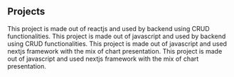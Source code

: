 ## Projects

<ProjectCard title="Budget Tracking Application" link="https://capstone-3-frontend-b93-mauve.vercel.app/" bg="linear-gradient(to right, #D4145A 0%, #FBB03B 100%)">
This project is made out of reactjs and used by backend using CRUD functionalities.
</ProjectCard>

<ProjectCard title="Medical Booking Services" link="https://glean.rey.gitlab.io/capstone-2-frontend-b93" bg="linear-gradient(to right, #3f5efb 0%, #fc466b 100%)">
This project is made out of javascript and used by backend using CRUD functionalities.
</ProjectCard>

<ProjectCard title="Covid-19 Tracker" link="https://suspicious-williams-cf0540.netlify.app/" bg="linear-gradient(to right, #22c1c3 0%, #fdbb2d 100%)">
This project is made out of javascript and used nextjs framework with the mix of chart presentation.
</ProjectCard>

<ProjectCard title="Covid-19 Tracker" link="https://gleandentalclinic.com/" bg="linear-gradient(to right, #3f5efb 0%, #fc466b 100%)">
This project is made out of javascript and used nextjs framework with the mix of chart presentation.
</ProjectCard>



